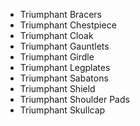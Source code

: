 - <WowHeadItem id="15679">Triumphant Bracers</WowHeadItem>
- <WowHeadItem id="15680">Triumphant Chestpiece</WowHeadItem>
- <WowHeadItem id="15681">Triumphant Cloak</WowHeadItem>
- <WowHeadItem id="15682">Triumphant Gauntlets</WowHeadItem>
- <WowHeadItem id="15683">Triumphant Girdle</WowHeadItem>
- <WowHeadItem id="15685">Triumphant Legplates</WowHeadItem>
- <WowHeadItem id="15678">Triumphant Sabatons</WowHeadItem>
- <WowHeadItem id="15687">Triumphant Shield</WowHeadItem>
- <WowHeadItem id="15686">Triumphant Shoulder Pads</WowHeadItem>
- <WowHeadItem id="15684">Triumphant Skullcap</WowHeadItem>